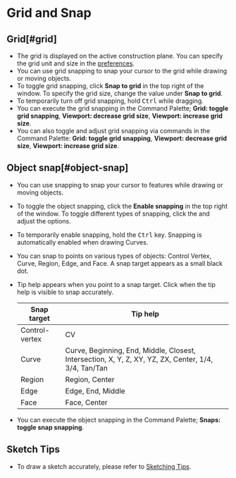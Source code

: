 
# Grid and Snap

## Grid[#grid]

- The grid is displayed on the active construction plane. You can specify the grid unit and size in the [preferences](../start/preferences).
- You can use grid snapping to snap your cursor to the grid while drawing or moving objects.
- To toggle grid snapping, click **Snap to grid** in the top right of the window. To specify the grid size, change the value under **Snap to grid**.
- To temporarily turn off grid snapping, hold <kbd>Ctrl</kbd> while dragging.
- You can execute the grid snapping in the Command Palette; **Grid: toggle grid snapping**, **Viewport: decrease grid size**, **Viewport: increase grid size**.
- You can also toggle and adjust grid snapping via commands in the Command Palette: **Grid: toggle grid snapping**, **Viewport: decrease grid size**, **Viewport: increase grid size**.

## Object snap[#object-snap]

- You can use snapping to snap your cursor to features while drawing or moving objects.
- To toggle the object snapping, click the **Enable snapping** in the top right of the window.  To toggle different types of snapping, click the <ButtonIcon type="button-types-of-snapping" /> and adjust the options.
- To temporarily enable snapping, hold the <kbd>Ctrl</kbd> key. Snapping is automatically enabled when drawing Curves.
- You can snap to points on various types of objects: Control Vertex, Curve, Region, Edge, and Face. A snap target appears as a small black dot.
- Tip help appears when you point to a snap target. Click when the tip help is visible to snap accurately.

    | Snap target    | Tip help                                                                                             |
    | -------------- | ---------------------------------------------------------------------------------------------------- |
    | Control-vertex | CV                                                                                                   |
    | Curve          | Curve, Beginning, End, Middle, Closest, Intersection, X, Y, Z, XY, YZ, ZX, Center, 1/4, 3/4, Tan/Tan |
    | Region         | Region, Center                                                                                       |
    | Edge           | Edge, End, Middle                                                                                    |
    | Face           | Face, Center                                                                                         |

- You can execute the object snapping in the Command Palette; **Snaps: toggle snap snapping**. 

## Sketch Tips

- To draw a sketch accurately, please refer to [Sketching Tips](../tool/sketching-tips).

